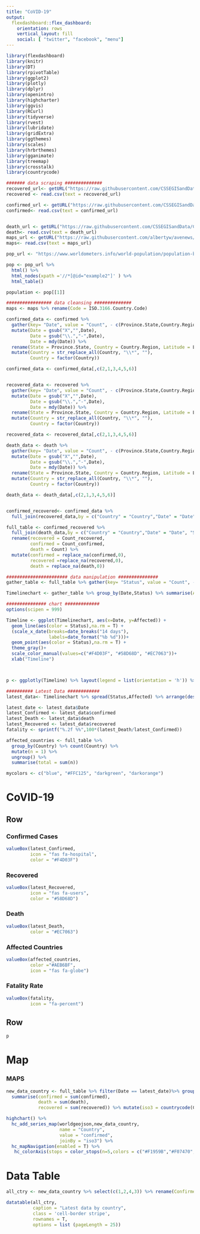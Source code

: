 ```yaml
---
title: "CoVID-19"
output: 
  flexdashboard::flex_dashboard:
    orientation: rows
    vertical_layout: fill
    social: [ "twitter", "facebook", "menu"]
---
```


```r
library(flexdashboard)
library(knitr)
library(DT)
library(rpivotTable)
library(ggplot2)
library(plotly)
library(dplyr)
library(openintro)
library(highcharter)
library(ggvis)
library(RCurl)
library(tidyverse)
library(rvest)
library(lubridate)
library(gridExtra)
library(ggthemes)
library(scales)
library(hrbrthemes)
library(gganimate)
library(treemap)
library(crosstalk)
library(countrycode)

```


```r

####### data scraping ##############
recovered_url<- getURL("https://raw.githubusercontent.com/CSSEGISandData/COVID-19/master/csse_covid_19_data/csse_covid_19_time_series/time_series_19-covid-Recovered.csv")
recovered <- read.csv(text = recovered_url)

confirmed_url <- getURL("https://raw.githubusercontent.com/CSSEGISandData/COVID-19/master/csse_covid_19_data/csse_covid_19_time_series/time_series_19-covid-Confirmed.csv")
confirmed<- read.csv(text = confirmed_url)


death_url <- getURL("https://raw.githubusercontent.com/CSSEGISandData/COVID-19/master/csse_covid_19_data/csse_covid_19_time_series/time_series_19-covid-Deaths.csv")
death<- read.csv(text = death_url)
maps_url <- getURL("https://raw.githubusercontent.com/albertyw/avenews/master/old/data/average-latitude-longitude-countries.csv")
maps<- read.csv(text = maps_url)

pop_url <- "https://www.worldometers.info/world-population/population-by-country/"

pop <- pop_url %>%
  html() %>%
  html_nodes(xpath ='//*[@id="example2"]' ) %>%
  html_table()

population <- pop[[1]]

################# data cleansing ##############
maps <- maps %>% rename(Code = ISO.3166.Country.Code)

confirmed_data <- confirmed %>% 
  gather(key= "Date", value = "Count", - c(Province.State,Country.Region,Lat,Long)) %>%
  mutate(Date = gsub("X","",Date),
         Date = gsub("\\.","-",Date),
         Date = mdy(Date)) %>%
  rename(State = Province.State, Country = Country.Region, Latitude = Lat, Longitude = Long) %>%
  mutate(Country = str_replace_all(Country, "\\*", ""),
         Country = factor(Country)) 

confirmed_data <- confirmed_data[,c(2,1,3,4,5,6)]


recovered_data <- recovered %>% 
  gather(key= "Date", value = "Count", - c(Province.State,Country.Region,Lat,Long)) %>%
  mutate(Date = gsub("X","",Date),
         Date = gsub("\\.","-",Date),
         Date = mdy(Date)) %>%
  rename(State = Province.State, Country = Country.Region, Latitude = Lat, Longitude = Long)%>%
  mutate(Country = str_replace_all(Country, "\\*", ""),
         Country = factor(Country)) 

recovered_data <- recovered_data[,c(2,1,3,4,5,6)]

death_data <- death %>% 
  gather(key= "Date", value = "Count", - c(Province.State,Country.Region,Lat,Long)) %>%
  mutate(Date = gsub("X","",Date),
         Date = gsub("\\.","-",Date),
         Date = mdy(Date)) %>%
  rename(State = Province.State, Country = Country.Region, Latitude = Lat, Longitude = Long) %>%
  mutate(Country = str_replace_all(Country, "\\*", ""),
         Country = factor(Country)) 

death_data <- death_data[,c(2,1,3,4,5,6)]


confirmed_recovered<- confirmed_data %>% 
  full_join(recovered_data,by = c("Country" = "Country","Date" = "Date", "State" = "State","Latitude"= "Latitude", "Longitude"="Longitude"), suffix=c("_confirmed","_recovered"))

full_table <- confirmed_recovered %>% 
  full_join(death_data,by = c("Country" = "Country","Date" = "Date", "State" = "State","Latitude"= "Latitude", "Longitude"="Longitude")) %>%
  rename(recovered = Count_recovered,
         confirmed = Count_confirmed,
         death = Count) %>% 
  mutate(confirmed = replace_na(confirmed,0),
         recovered =replace_na(recovered,0),
         death = replace_na(death,0))

####################### data manipulation ###############
gather_table <- full_table %>% gather(key= "Status", value = "Count", - c(Country,State, Latitude, Longitude,Date)) %>% mutate(Count = replace_na(Count,0) )

Timelinechart <- gather_table %>% group_by(Date,Status) %>% summarise(Affected = sum(Count))

############### chart #############
options(scipen = 999)

Timeline <- ggplot(Timelinechart, aes(x=Date, y=Affected)) +
  geom_line(aes(color = Status),na.rm = T) + 
  (scale_x_date(breaks=date_breaks("14 days"),
                labels=date_format("%b %d")))+
  geom_point(aes(color = Status),na.rm = T) +
  theme_gray()+
  scale_color_manual(values=c("#F4D03F", "#58D68D", "#EC7063"))+
  xlab("Timeline")



p <- ggplotly(Timeline) %>% layout(legend = list(orientation = 'h')) %>% layout(xaxis=list(fixedrange=TRUE)) %>% layout(yaxis=list(fixedrange=TRUE))

########## Latest Data ############
latest_data<- Timelinechart %>% spread(Status,Affected) %>% arrange(desc(Date)) %>% head(1)

latest_date <- latest_data$Date
latest_Confirmed <- latest_data$confirmed
latest_Death <- latest_data$death
latest_Recovered <- latest_data$recovered
fatality <- sprintf("%.2f %%",100*(latest_Death/latest_Confirmed))

affected_countries <- full_table %>%
  group_by(Country) %>% count(Country) %>% 
  mutate(n = 1) %>%
  ungroup() %>%
  summarise(total = sum(n))

```

```r
mycolors <- c("blue", "#FFC125", "darkgreen", "darkorange")
```

CoVID-19
=====================================

Row
-------------------------------------

### Confirmed Cases

```r
valueBox(latest_Confirmed,
         icon = "fas fa-hospital",
         color = "#F4D03F")
```

### Recovered

```r
valueBox(latest_Recovered,
         icon = "fas fa-users",
         color = "#58D68D")
```

### Death

```r
valueBox(latest_Death,
         color = "#EC7063")
```

### Affected Countries

```r
valueBox(affected_countries,
         color ="#AEB6BF",
         icon = "fas fa-globe")
```

### Fatality Rate

```r
valueBox(fatality,
         icon = "fa-percent")
```






Row  {data-width=2000}
-------------------------------------

```r

p
```

Map
=====================================

### MAPS

```r

new_data_country <- full_table %>% filter(Date == latest_date)%>% group_by(Country) %>%
  summarise(confirmed = sum(confirmed),
            death = sum(death),
            recovered = sum(recovered)) %>% mutate(iso3 = countrycode(Country, origin = 'country.name', destination = 'iso3c'))

highchart() %>%
  hc_add_series_map(worldgeojson,new_data_country,
                    name = "Country",
                    value = "confirmed",
                    joinBy = "iso3") %>%
  hc_mapNavigation(enabled = T) %>%
   hc_colorAxis(stops = color_stops(n=5,colors = c("#F1959B","#F07470","#DC1C13")))

```

Data Table
=====================================
  
  
```r

all_ctry <- new_data_country %>% select(c(1,2,4,3)) %>% rename(Confirmed = confirmed, Recovered = recovered, Death = death)

datatable(all_ctry, 
          caption = "Latest data by country",
          class = 'cell-border stripe',
          rownames = T,
          options = list (pageLength = 25))
```

